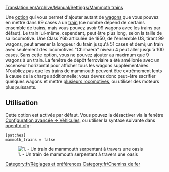 [[Translation:en/Archive/Manual/Settings/Mammoth trains]]

Une [[fr/Archive/Manual/Settings/Options avancées|option]] qui vous permet d'ajouter autant de [[fr/Manual/Trains|wagons]] que vous pouvez en mettre dans 99 cases à un [[fr/Manual/Trains|train]] (ce nombre dépend de certains ensemble de trains, mais vous pouvez avoir 99 wagons avec les trains par défaut). Le train lui-même, cependant, peut être plus long, selon la taille de sa locomotive. Une Class Y6b articulée de 1950, de l'ensemble US, tirant 99 wagons, peut amener la longueur du train jusqu'à 51 cases et demi; un train avec seulement des locomotives "Chimaera" niveau 4 peut aller jusqu'à 100 cases. Sans cette option, vous ne pouvez ajouter au maximum que 9 wagons à un train. La fenêtre de dépôt ferroviaire a été améliorée avec un ascenseur horizontal pour afficher tous les wagons supplémentaires. N'oubliez pas que les trains de mammouth peuvent être extrêmement lents à cause de la charge additionnelle; vous devrez donc peut-être sacrifier quelques wagons et mettre [[fr/Archive/Manual/Train à locomotives multiples|plusieurs locomotives]], ou utiliser des moteurs plus puissants.

== Utilisation ==
Cette option est activée par défaut. Vous pouvez la désactiver via la fenêtre [[fr/Archive/Manual/Settings/Options avancées/Véhicules#permettre-la-construction-de-tres-longs-trains|Configuration avancée -> Véhicules]], ou utiliser la syntaxe suivante dans [[fr/Archive/Manual/Settings/Openttd.cfg|openttd.cfg]]:
<pre>
[patches]
mammoth_trains = false
</pre>
[[File:en/MammothTrains.png|center|frame|1. - Un train de mammouth serpentant à travers une oasis]]

[[Category:fr/Réglages et préférences]]
[[Category:fr/Chemins de fer]]